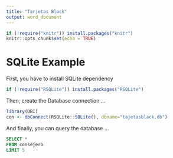 ```yaml
---
title: "Tarjetas Black"
output: word_document
---
```


```r
if (!require("knitr")) install.packages("knitr")
knitr::opts_chunk$set(echo = TRUE)
```

# SQLite Example

First, you have to install SQLite dependency

```r
if (!require("RSQLite")) install.packages("RSQLite")
```

Then, create the Database connection ...

```r
library(DBI)
con <- dbConnect(RSQLite::SQLite(), dbname="tajetasblack.db")

```

And finally, you can query the database ...

```sql

SELECT *
FROM consejero
LIMIT 5
```